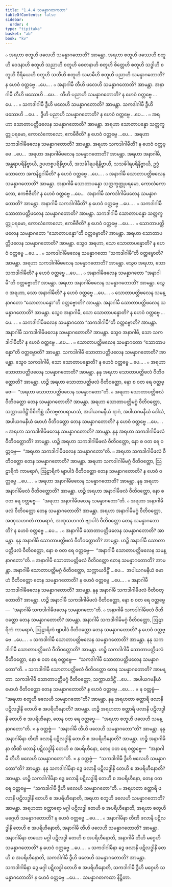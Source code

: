```yaml
---
title: "1.4.4 သမန္နာဂတကထာ"
tableOfContents: false
sidebar:
  order: 4
type: "tipitaka"
basket: "ab"
book: "kv"
---
```



<DynamicBreadcrumb />

<Division number="393" book="kv" e="ch" v="32" p="207">

<Paragraph number="1327" book="kv">
๐ အရဟာ စတူဟိ ဖလေဟိ သမန္နာဂတောတိ? အာမန္တာ. အရဟာ စတူဟိ ဖဿေဟိ စတူဟိ ဝေဒနာဟိ စတူဟိ သညာဟိ စတူဟိ စေတနာဟိ စတူဟိ စိတ္တေဟိ စတူဟိ သဒ္ဓါဟိ စတူဟိ ဝီရိယေဟိ စတူဟိ သတီဟိ စတူဟိ သမာဓီဟိ စတူဟိ ပညာဟိ သမန္နာဂတောတိ? န ဟေဝံ ဝတ္တဗ္ဗေ …ပေ… .
</Paragraph>

<Paragraph number="1328" book="kv">
๐ အနာဂါမီ တီဟိ ဖလေဟိ သမန္နာဂတောတိ? အာမန္တာ. အနာဂါမီ တီဟိ ဖဿေဟိ …ပေ…  တီဟိ ပညာဟိ သမန္နာဂတောတိ? န ဟေဝံ ဝတ္တဗ္ဗေ …ပေ… .
</Paragraph>

<Paragraph number="1329" book="kv">
๐ သကဒါဂါမီ ဒွီဟိ ဖလေဟိ သမန္နာဂတောတိ? အာမန္တာ. သကဒါဂါမီ ဒွီဟိ ဖဿေဟိ …ပေ…  ဒွီဟိ ပညာဟိ သမန္နာဂတောတိ? န ဟေဝံ ဝတ္တဗ္ဗေ …ပေ… .
</Paragraph>

<Paragraph number="1330" book="kv">
๐ အရဟာ သောတာပတ္တိဖလေန သမန္နာဂတောတိ? အာမန္တာ. အရဟာ သောတာပန္နော သတ္တက္ခတ္တုပရမော, ကောလံကောလော, ဧကဗီဇီတိ? န ဟေဝံ ဝတ္တဗ္ဗေ …ပေ…  အရဟာ သကဒါဂါမိဖလေန သမန္နာဂတောတိ? အာမန္တာ. အရဟာ သကဒါဂါမီတိ? န ဟေဝံ ဝတ္တဗ္ဗေ …ပေ…  အရဟာ အနာဂါမိဖလေန သမန္နာဂတောတိ? အာမန္တာ. အရဟာ အနာဂါမီ, အန္တရာပရိနိဗ္ဗာယီ, ဥပဟစ္စပရိနိဗ္ဗာယီ, အသင်္ခါရပရိနိဗ္ဗာယီ, သသင်္ခါရပရိနိဗ္ဗာယီ, ဥဒ္ဓံသောတော အကနိဋ္ဌဂါမီတိ? န ဟေဝံ ဝတ္တဗ္ဗေ …ပေ… .
</Paragraph>

<Paragraph number="1331" book="kv">
๐ အနာဂါမီ သောတာပတ္တိဖလေန သမန္နာဂတောတိ? အာမန္တာ. အနာဂါမီ သောတာပန္နော သတ္တက္ခတ္တုပရမော, ကောလံကောလော, ဧကဗီဇီတိ? န ဟေဝံ ဝတ္တဗ္ဗေ …ပေ…  အနာဂါမီ သကဒါဂါမိဖလေန သမန္နာဂတောတိ? အာမန္တာ. အနာဂါမီ သကဒါဂါမီတိ? န ဟေဝံ ဝတ္တဗ္ဗေ …ပေ… .
</Paragraph>

<Paragraph number="1332" book="kv">
๐ သကဒါဂါမီ သောတာပတ္တိဖလေန သမန္နာဂတောတိ? အာမန္တာ. သကဒါဂါမီ သောတာပန္နော သတ္တက္ခတ္တုပရမော, ကောလံကောလော, ဧကဗီဇီတိ? န ဟေဝံ ဝတ္တဗ္ဗေ …ပေ… .
</Paragraph>

</Division>
<Division number="394" book="kv" e="ch" v="32" p="208">

<Paragraph number="1333" book="kv">
๐ သောတာပတ္တိဖလေန သမန္နာဂတော “သောတာပန္နော”တိ ဝတ္တဗ္ဗောတိ? အာမန္တာ. အရဟာ သောတာပတ္တိဖလေန သမန္နာဂတောတိ? အာမန္တာ. သွေဝ အရဟာ, သော သောတာပန္နောတိ? န ဟေဝံ ဝတ္တဗ္ဗေ …ပေ… .
</Paragraph>

<Paragraph number="1334" book="kv">
๐ သကဒါဂါမိဖလေန သမန္နာဂတော “သကဒါဂါမီ”တိ ဝတ္တဗ္ဗောတိ? အာမန္တာ. အရဟာ သကဒါဂါမိဖလေန သမန္နာဂတောတိ? အာမန္တာ. သွေဝ အရဟာ, သော သကဒါဂါမီတိ? န ဟေဝံ ဝတ္တဗ္ဗေ …ပေ… .
</Paragraph>

<Paragraph number="1335" book="kv">
๐ အနာဂါမိဖလေန သမန္နာဂတော “အနာဂါမီ”တိ ဝတ္တဗ္ဗောတိ? အာမန္တာ. အရဟာ အနာဂါမိဖလေန သမန္နာဂတောတိ? အာမန္တာ. သွေဝ အရဟာ, သော အနာဂါမီတိ? န ဟေဝံ ဝတ္တဗ္ဗေ …ပေ… .
</Paragraph>

<Paragraph number="1336" book="kv">
๐ သောတာပတ္တိဖလေန သမန္နာဂတော “သောတာပန္နော”တိ ဝတ္တဗ္ဗောတိ? အာမန္တာ. အနာဂါမီ သောတာပတ္တိဖလေန သမန္နာဂတောတိ? အာမန္တာ. သွေဝ အနာဂါမီ, သော သောတာပန္နောတိ? န ဟေဝံ ဝတ္တဗ္ဗေ …ပေ… .
</Paragraph>

<Paragraph number="1337" book="kv">
๐ သကဒါဂါမိဖလေန သမန္နာဂတော “သကဒါဂါမီ”တိ ဝတ္တဗ္ဗောတိ? အာမန္တာ. အနာဂါမီ သကဒါဂါမိဖလေန သမန္နာဂတောတိ? အာမန္တာ. သွေဝ အနာဂါမီ, သော သကဒါဂါမီတိ? န ဟေဝံ ဝတ္တဗ္ဗေ …ပေ… .
</Paragraph>

<Paragraph number="1338" book="kv">
๐ သောတာပတ္တိဖလေန သမန္နာဂတော “သောတာပန္နော”တိ ဝတ္တဗ္ဗောတိ? အာမန္တာ. သကဒါဂါမီ သောတာပတ္တိဖလေန သမန္နာဂတောတိ? အာမန္တာ. သွေဝ သကဒါဂါမီ, သော သောတာပန္နောတိ? န ဟေဝံ ဝတ္တဗ္ဗေ …ပေ… .
</Paragraph>

</Division>
<Division number="395" book="kv" e="ch" v="32" p="208">

<Paragraph number="1339" book="kv">
๐ အရဟာ သောတာပတ္တိဖလေန သမန္နာဂတောတိ? အာမန္တာ. နနု အရဟာ သောတာပတ္တိဖလံ ဝီတိဝတ္တောတိ? အာမန္တာ. ဟဉ္စိ အရဟာ သောတာပတ္တိဖလံ ဝီတိဝတ္တော, နော စ ဝတ ရေ ဝတ္တဗ္ဗေ—  “အရဟာ သောတာပတ္တိဖလေန သမန္နာဂတော”တိ.
</Paragraph>

<Paragraph number="1340" book="kv">
๐ အရဟာ သောတာပတ္တိဖလံ ဝီတိဝတ္တော တေန သမန္နာဂတောတိ? အာမန္တာ. အရဟာ သောတာပတ္တိမဂ္ဂံ ဝီတိဝတ္တော, သက္ကာယဒိဋ္ဌိံ ဝိစိကိစ္ဆံ သီလဗ္ဗတပရာမာသံ, အပါယဂမနီယံ ရာဂံ, အပါယဂမနီယံ ဒေါသံ, အပါယဂမနီယံ မောဟံ ဝီတိဝတ္တော တေန သမန္နာဂတောတိ? န ဟေဝံ ဝတ္တဗ္ဗေ …ပေ… .
</Paragraph>

<Paragraph number="1341" book="kv">
๐ အရဟာ သကဒါဂါမိဖလေန သမန္နာဂတောတိ? အာမန္တာ. နနု အရဟာ သကဒါဂါမိဖလံ ဝီတိဝတ္တောတိ? အာမန္တာ. ဟဉ္စိ အရဟာ သကဒါဂါမိဖလံ ဝီတိဝတ္တော, နော စ ဝတ ရေ ဝတ္တဗ္ဗေ—  “အရဟာ သကဒါဂါမိဖလေန သမန္နာဂတော”တိ.
</Paragraph>

<Paragraph number="1342" book="kv">
๐ အရဟာ သကဒါဂါမိဖလံ ဝီတိဝတ္တော တေန သမန္နာဂတောတိ? အာမန္တာ. အရဟာ သကဒါဂါမိမဂ္ဂံ ဝီတိဝတ္တော, ဩဠာရိကံ ကာမရာဂံ, ဩဠာရိကံ ဗျာပါဒံ ဝီတိဝတ္တော တေန သမန္နာဂတောတိ? န ဟေဝံ ဝတ္တဗ္ဗေ …ပေ… .
</Paragraph>

<Paragraph number="1343" book="kv">
๐ အရဟာ အနာဂါမိဖလေန သမန္နာဂတောတိ? အာမန္တာ. နနု အရဟာ အနာဂါမိဖလံ ဝီတိဝတ္တောတိ? အာမန္တာ. ဟဉ္စိ အရဟာ အနာဂါမိဖလံ ဝီတိဝတ္တော, နော စ ဝတ ရေ ဝတ္တဗ္ဗေ—  “အရဟာ အနာဂါမိဖလေန သမန္နာဂတော”တိ.
</Paragraph>

<Paragraph number="1344" book="kv">
๐ အရဟာ အနာဂါမိဖလံ ဝီတိဝတ္တော တေန သမန္နာဂတောတိ? အာမန္တာ. အရဟာ အနာဂါမိမဂ္ဂံ ဝီတိဝတ္တော, အဏုသဟဂတံ ကာမရာဂံ, အဏုသဟဂတံ ဗျာပါဒံ ဝီတိဝတ္တော တေန သမန္နာဂတောတိ? န ဟေဝံ ဝတ္တဗ္ဗေ …ပေ… .
</Paragraph>

<Paragraph number="1345" book="kv">
๐ အနာဂါမီ သောတာပတ္တိဖလေန သမန္နာဂတောတိ? အာမန္တာ. နနု အနာဂါမီ သောတာပတ္တိဖလံ ဝီတိဝတ္တောတိ? အာမန္တာ. ဟဉ္စိ အနာဂါမီ သောတာပတ္တိဖလံ ဝီတိဝတ္တော, နော စ ဝတ ရေ ဝတ္တဗ္ဗေ—  “အနာဂါမီ သောတာပတ္တိဖလေန သမန္နာဂတော”တိ.
</Paragraph>

<Paragraph number="1346" book="kv">
๐ အနာဂါမီ သောတာပတ္တိဖလံ ဝီတိဝတ္တော တေန သမန္နာဂတောတိ? အာမန္တာ. အနာဂါမီ သောတာပတ္တိမဂ္ဂံ ဝီတိဝတ္တော, သက္ကာယဒိဋ္ဌိံ …ပေ…  အပါယဂမနီယံ မောဟံ ဝီတိဝတ္တော တေန သမန္နာဂတောတိ? န ဟေဝံ ဝတ္တဗ္ဗေ …ပေ… .
</Paragraph>

<Paragraph number="1347" book="kv">
๐ အနာဂါမီ သကဒါဂါမိဖလေန သမန္နာဂတောတိ? အာမန္တာ. နနု အနာဂါမီ သကဒါဂါမိဖလံ ဝီတိဝတ္တောတိ? အာမန္တာ. ဟဉ္စိ အနာဂါမီ သကဒါဂါမိဖလံ ဝီတိဝတ္တော, နော စ ဝတ ရေ ဝတ္တဗ္ဗေ—  “အနာဂါမီ သကဒါဂါမိဖလေန သမန္နာဂတော”တိ.
</Paragraph>

<Paragraph number="1348" book="kv">
๐ အနာဂါမီ သကဒါဂါမိဖလံ ဝီတိဝတ္တော တေန သမန္နာဂတောတိ? အာမန္တာ. အနာဂါမီ သကဒါဂါမိမဂ္ဂံ ဝီတိဝတ္တော, ဩဠာရိကံ ကာမရာဂံ, ဩဠာရိကံ ဗျာပါဒံ ဝီတိဝတ္တော တေန သမန္နာဂတောတိ? န ဟေဝံ ဝတ္တဗ္ဗေ …ပေ… .
</Paragraph>

<Paragraph number="1349" book="kv">
๐ သကဒါဂါမီ သောတာပတ္တိဖလေန သမန္နာဂတောတိ? အာမန္တာ. နနု သကဒါဂါမီ သောတာပတ္တိဖလံ ဝီတိဝတ္တောတိ? အာမန္တာ. ဟဉ္စိ သကဒါဂါမီ သောတာပတ္တိဖလံ ဝီတိဝတ္တော, နော စ ဝတ ရေ ဝတ္တဗ္ဗေ—  “သကဒါဂါမီ သောတာပတ္တိဖလေန သမန္နာဂတော”တိ.
</Paragraph>

<Paragraph number="1350" book="kv">
๐ သကဒါဂါမီ သောတာပတ္တိဖလံ ဝီတိဝတ္တော တေန သမန္နာဂတောတိ? အာမန္တာ. သကဒါဂါမီ သောတာပတ္တိမဂ္ဂံ ဝီတိဝတ္တော, သက္ကာယဒိဋ္ဌိံ …ပေ…  အပါယဂမနီယံ မောဟံ ဝီတိဝတ္တော တေန သမန္နာဂတောတိ? န ဟေဝံ ဝတ္တဗ္ဗေ …ပေ… .
</Paragraph>

</Division>
<Division number="396" book="kv" e="ch" v="32" p="210">

<Paragraph number="1351" book="kv">
× န ဝတ္တဗ္ဗံ—  “အရဟာ စတူဟိ ဖလေဟိ သမန္နာဂတော”တိ? အာမန္တာ. နနု အရဟတာ စတ္တာရိ ဖလာနိ ပဋိလဒ္ဓါနိ တေဟိ စ အပရိဟီနောတိ? အာမန္တာ. ဟဉ္စိ အရဟတာ စတ္တာရိ ဖလာနိ ပဋိလဒ္ဓါနိ တေဟိ စ အပရိဟီနော, တေန ဝတ ရေ ဝတ္တဗ္ဗေ—  “အရဟာ စတူဟိ ဖလေဟိ သမန္နာဂတော”တိ.
</Paragraph>

<Paragraph number="1352" book="kv">
× န ဝတ္တဗ္ဗံ—  “အနာဂါမီ တီဟိ ဖလေဟိ သမန္နာဂတော”တိ? အာမန္တာ. နနု အနာဂါမိနာ တီဏိ ဖလာနိ ပဋိလဒ္ဓါနိ တေဟိ စ အပရိဟီနောတိ? အာမန္တာ. ဟဉ္စိ အနာဂါမိနာ တီဏိ ဖလာနိ ပဋိလဒ္ဓါနိ တေဟိ စ အပရိဟီနော, တေန ဝတ ရေ ဝတ္တဗ္ဗေ—  “အနာဂါမီ တီဟိ ဖလေဟိ သမန္နာဂတော”တိ.
</Paragraph>

<Paragraph number="1353" book="kv">
× န ဝတ္တဗ္ဗံ—  “သကဒါဂါမီ ဒွီဟိ ဖလေဟိ သမန္နာဂတော”တိ? အာမန္တာ. နနု သကဒါဂါမိနာ ဒွေ ဖလာနိ ပဋိလဒ္ဓါနိ တေဟိ စ အပရိဟီနောတိ? အာမန္တာ. ဟဉ္စိ သကဒါဂါမိနာ ဒွေ ဖလာနိ ပဋိလဒ္ဓါနိ တေဟိ စ အပရိဟီနော, တေန ဝတ ရေ ဝတ္တဗ္ဗေ—  “သကဒါဂါမီ ဒွီဟိ ဖလေဟိ သမန္နာဂတော”တိ.
</Paragraph>

<Paragraph number="1354" book="kv">
๐ အရဟတာ စတ္တာရိ ဖလာနိ ပဋိလဒ္ဓါနိ တေဟိ စ အပရိဟီနောတိ, အရဟာ စတူဟိ ဖလေဟိ သမန္နာဂတောတိ? အာမန္တာ. အရဟတာ စတ္တာရော မဂ္ဂါ ပဋိလဒ္ဓါ တေဟိ စ အပရိဟီနောတိ, အရဟာ စတူဟိ မဂ္ဂေဟိ သမန္နာဂတောတိ? န ဟေဝံ ဝတ္တဗ္ဗေ …ပေ… .
</Paragraph>

<Paragraph number="1355" book="kv">
๐ အနာဂါမိနာ တီဏိ ဖလာနိ ပဋိလဒ္ဓါနိ တေဟိ စ အပရိဟီနောတိ, အနာဂါမီ တီဟိ ဖလေဟိ သမန္နာဂတောတိ? အာမန္တာ. အနာဂါမိနာ တယော မဂ္ဂါ ပဋိလဒ္ဓါ တေဟိ စ အပရိဟီနောတိ, အနာဂါမီ တီဟိ မဂ္ဂေဟိ သမန္နာဂတောတိ? န ဟေဝံ ဝတ္တဗ္ဗေ …ပေ… .
</Paragraph>

<Paragraph number="1356" book="kv">
๐ သကဒါဂါမိနာ ဒွေ ဖလာနိ ပဋိလဒ္ဓါနိ တေဟိ စ အပရိဟီနောတိ, သကဒါဂါမီ ဒွီဟိ ဖလေဟိ သမန္နာဂတောတိ? အာမန္တာ. သကဒါဂါမိနာ ဒွေ မဂ္ဂါ ပဋိလဒ္ဓါ တေဟိ စ အပရိဟီနောတိ, သကဒါဂါမီ ဒွီဟိ မဂ္ဂေဟိ သမန္နာဂတောတိ? န ဟေဝံ ဝတ္တဗ္ဗေ …ပေ… .

</Paragraph>
</Division>

<Paragraph number="1357" type="center" book="kv">
သမန္နာဂတကထာ နိဋ္ဌိတာ.
</Paragraph>